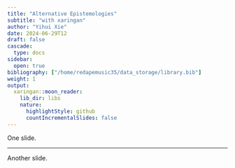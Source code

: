 ```yaml
---
title: "Alternative Epistemologies"
subtitle: "with xaringan"
author: "Yihui Xie"
date: 2024-06-29T12
draft: false
cascade:
  type: docs
sidebar:
  open: true
bibliography: ["/home/redapemusic35/data_storage/library.bib"]
weight: 1
output:
  xaringan::moon_reader:
    lib_dir: libs
    nature:
      highlightStyle: github
      countIncrementalSlides: false
---
```


One slide.

---

Another slide.


